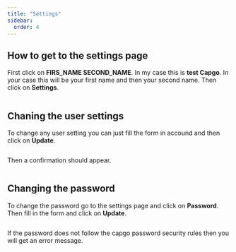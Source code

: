 ```yaml
---
title: "Settings"
sidebar:
  order: 4
---
```


## How to get to the settings page

First click on **FIRS_NAME SECOND_NAME**. In my case this is **test Capgo**. In your case this will be your first name and then your second name. Then click on **Settings**.

<figure><img src="/settings-go.png" alt="" /><figcaption></figcaption></figure>

## Chaning the user settings

To change any user setting you can just fill the form in accound and then click on **Update**.

<figure><img src="/account-save.png" alt="" /><figcaption></figcaption></figure>

Then a confirmation should appear.

<figure><img src="/account-updated.png" alt="" /><figcaption></figcaption></figure>

## Changing the password

To change the password go to the settings page and click on **Password**. Then fill in the form and click on **Update**.

<figure><img src="/update-passwd.png" alt="" /><figcaption></figcaption></figure>

If the password does not follow the capgo password security rules then you will get an error message.

<figure><img src="/passwd-error.png" alt="" /><figcaption></figcaption></figure>
